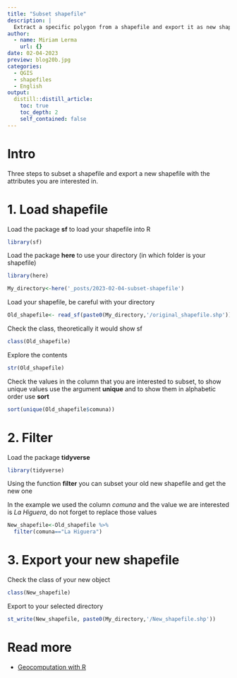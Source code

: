 ```yaml
---
title: "Subset shapefile"
description: |
  Extract a specific polygon from a shapefile and export it as new shapefile.
author:
  - name: Miriam Lerma
    url: {}
date: 02-04-2023
preview: blog20b.jpg
categories:
  - QGIS
  - shapefiles
  - English
output:
  distill::distill_article:
    toc: true
    toc_depth: 2
    self_contained: false
---
```


# Intro

Three steps to subset a shapefile and export a new shapefile with the attributes you are interested in.

# 1. Load shapefile

Load the package **sf** to load your shapefile into R

```r
library(sf)
```

Load the package **here** to use your directory (in which folder is your shapefile)

```r
library(here)
```

```r
My_directory<-here('_posts/2023-02-04-subset-shapefile')
```

Load your shapefile, be careful with your directory

```r
Old_shapefile<- read_sf(paste0(My_directory,'/original_shapefile.shp'))
```

Check the class, theoretically it would show sf

```r
class(Old_shapefile)
```

Explore the contents

```r
str(Old_shapefile)
```

Check the values in the column that you are interested to subset, to show unique values use the argument **unique** and to show them in alphabetic order use **sort**

```r
sort(unique(Old_shapefile$comuna))
```

# 2. Filter

Load the package **tidyverse**

```r
library(tidyverse)
```

Using the function **filter** you can subset your old new shapefile and get the new one

In the example we used the column *comuna* and the value we are interested is *La Higuera*, do not forget to replace those values

```r
New_shapefile<-Old_shapefile %>%
  filter(comuna=="La Higuera")
```

# 3. Export your new shapefile

Check the class of your new object

```r
class(New_shapefile)
```

Export to your selected directory

```r
st_write(New_shapefile, paste0(My_directory,'/New_shapefile.shp'))
```

# Read more

- [Geocomputation with R](https://geocompr.robinlovelace.net/attr.html)
